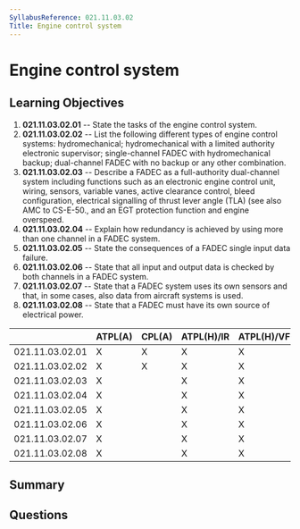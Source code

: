 ```yaml
---
SyllabusReference: 021.11.03.02
Title: Engine control system
---
```


# Engine control system

## Learning Objectives

1.  **021.11.03.02.01** -- State the tasks of the engine control system.
2.  **021.11.03.02.02** -- List the following different types of engine control
    systems: hydromechanical; hydromechanical with a limited authority electronic
    supervisor; single-channel FADEC with hydromechanical backup; dual-channel
    FADEC with no backup or any other combination.
3.  **021.11.03.02.03** -- Describe a FADEC as a full-authority dual-channel
    system including functions such as an electronic engine control unit, wiring,
    sensors, variable vanes, active clearance control, bleed configuration,
    electrical signalling of thrust lever angle (TLA) (see also AMC to CS-E-50.,
    and an EGT protection function and engine overspeed.
4.  **021.11.03.02.04** -- Explain how redundancy is achieved by using more than
    one channel in a FADEC system.
5.  **021.11.03.02.05** -- State the consequences of a FADEC single input data
    failure.
6.  **021.11.03.02.06** -- State that all input and output data is checked by
    both channels in a FADEC system.
7.  **021.11.03.02.07** -- State that a FADEC system uses its own sensors and
    that, in some cases, also data from aircraft systems is used.
8.  **021.11.03.02.08** -- State that a FADEC must have its own source of
    electrical power.

|                 | ATPL(A) | CPL(A) | ATPL(H)/IR | ATPL(H)/VFR | CPL(H) | IR | CBIR(A) |
| --------------- | ------- | ------ | ---------- | ----------- | ------ | -- | ------- |
| 021.11.03.02.01 | X       | X      | X          | X           | X      |    |         |
| 021.11.03.02.02 | X       | X      | X          | X           | X      |    |         |
| 021.11.03.02.03 | X       |        | X          | X           |        |    |         |
| 021.11.03.02.04 | X       |        | X          | X           |        |    |         |
| 021.11.03.02.05 | X       |        | X          | X           |        |    |         |
| 021.11.03.02.06 | X       |        | X          | X           |        |    |         |
| 021.11.03.02.07 | X       |        | X          | X           |        |    |         |
| 021.11.03.02.08 | X       |        | X          | X           |        |    |         |

## Summary

## Questions
